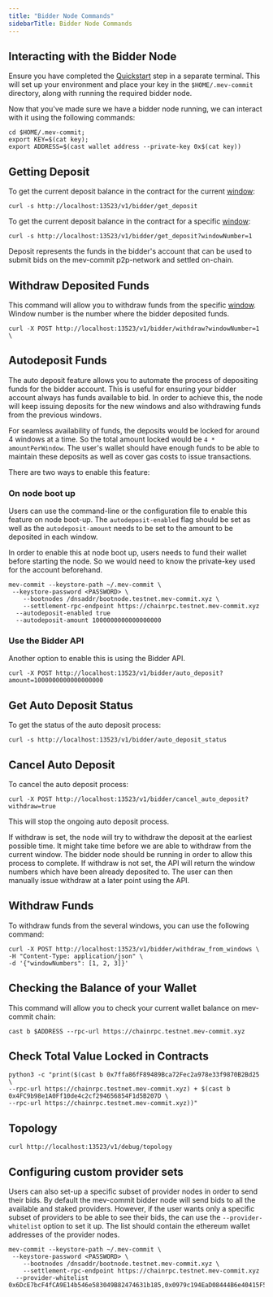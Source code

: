 ```yaml
---
title: "Bidder Node Commands"
sidebarTitle: Bidder Node Commands
---
```


## Interacting with the Bidder Node

<Note>Ensure you have completed the [Quickstart](/get-started/quickstart) step in a separate terminal. This will set up your environment and place your key in the `$HOME/.mev-commit` directory, along with running the required bidder node.</Note>

Now that you've made sure we have a bidder node running, we can interact with it using the following commands:

```shell ❯_ terminal
cd $HOME/.mev-commit;
export KEY=$(cat key);
export ADDRESS=$(cast wallet address --private-key 0x$(cat key))
```

## Getting Deposit

To get the current deposit balance in the contract for the current [window](/concepts/bids/bidder-deposit):

```shell ❯_ terminal
curl -s http://localhost:13523/v1/bidder/get_deposit
```

To get the current deposit balance in the contract for a specific [window](/concepts/bids/bidder-deposit):

```shell ❯_ terminal
curl -s http://localhost:13523/v1/bidder/get_deposit?windowNumber=1
```

<Tip>Deposit represents the funds in the bidder's account that can be used to submit bids on the mev-commit p2p-network and settled on-chain.</Tip>

## Withdraw Deposited Funds

This command will allow you to withdraw funds from the specific [window](/concepts/bids/bidder-deposit). 
Window number is the number where the bidder deposited funds.

```shell ❯_ terminal
curl -X POST http://localhost:13523/v1/bidder/withdraw?windowNumber=1 \
```

## Autodeposit Funds

The auto deposit feature allows you to automate the process of depositing funds for the bidder account. This is useful for ensuring your bidder account always has funds available to bid. In order to achieve this, the node will keep issuing deposits for the new windows and also withdrawing funds from the previous windows.

<Note> For seamless availability of funds, the deposits would be locked for around 4 windows at a time. So the total amount locked would be `4 * amountPerWindow`. The user's wallet should have enough funds to be able to maintain these deposits as well as cover gas costs to issue transactions.</Note>

There are two ways to enable this feature:

### On node boot up

Users can use the command-line or the configuration file to enable this feature on node boot-up. The `autodeposit-enabled` flag should be set as well as the `autodeposit-amount` needs to be set to the amount to be deposited in each window.

<Note> In order to enable this at node boot up, users needs to fund their wallet before starting the node. So we would need to know the private-key used for the account beforehand. </Note>

```shell ❯_ terminal
mev-commit --keystore-path ~/.mev-commit \
 --keystore-password <PASSWORD> \
	--bootnodes /dnsaddr/bootnode.testnet.mev-commit.xyz \
	--settlement-rpc-endpoint https://chainrpc.testnet.mev-commit.xyz
  --autodeposit-enabled true
  --autodeposit-amount 1000000000000000000
```

### Use the Bidder API

Another option to enable this is using the Bidder API.

```shell ❯_ terminal
curl -X POST http://localhost:13523/v1/bidder/auto_deposit?amount=1000000000000000000
```

## Get Auto Deposit Status

To get the status of the auto deposit process:

```shell ❯_ terminal
curl -s http://localhost:13523/v1/bidder/auto_deposit_status
```

## Cancel Auto Deposit

To cancel the auto deposit process:

```shell ❯_ terminal
curl -X POST http://localhost:13523/v1/bidder/cancel_auto_deposit?withdraw=true
```

This will stop the ongoing auto deposit process.

<Note> If withdraw is set, the node will try to withdraw the deposit at the earliest possible time. It might take time before we are able to withdraw from the current window. The bidder node should be running in order to allow this process to complete. If withdraw is not set, the API will return the window numbers which have been already deposited to. The user can then manually issue withdraw at a later point using the API. </Note>

## Withdraw Funds

To withdraw funds from the several windows, you can use the following command:

```shell ❯_ terminal
curl -X POST http://localhost:13523/v1/bidder/withdraw_from_windows \
-H "Content-Type: application/json" \
-d '{"windowNumbers": [1, 2, 3]}'
```

## Checking the Balance of your Wallet

This command will allow you to check your current wallet balance on mev-commit chain:

```shell ❯_ terminal
cast b $ADDRESS --rpc-url https://chainrpc.testnet.mev-commit.xyz
```

## Check Total Value Locked in Contracts

```shell ❯_ terminal
python3 -c "print($(cast b 0x7ffa86fF89489Bca72Fec2a978e33f9870B2Bd25 \
--rpc-url https://chainrpc.testnet.mev-commit.xyz) + $(cast b 0x4FC9b98e1A0Ff10de4c2cf294656854F1d5B207D \
--rpc-url https://chainrpc.testnet.mev-commit.xyz))"
```

## Topology

```shell ❯_ terminal
curl http://localhost:13523/v1/debug/topology
```

## Configuring custom provider sets

Users can also set-up a specific subset of provider nodes in order to send their bids. By default the mev-commit bidder node will send bids to all the available and staked providers. However, if the user wants only a specific subset of providers to be able to see their bids, the can use the `--provider-whitelist` option to set it up. The list should contain the ethereum wallet addresses of the provider nodes.

```shell ❯_ terminal
mev-commit --keystore-path ~/.mev-commit \
 --keystore-password <PASSWORD> \
	--bootnodes /dnsaddr/bootnode.testnet.mev-commit.xyz \
	--settlement-rpc-endpoint https://chainrpc.testnet.mev-commit.xyz
  --provider-whitelist 0x6DcE7bcF4fCA9E14b546e583049B82474631b185,0x0979c194EaD08444B6e40415F5822AB32363f580
```
